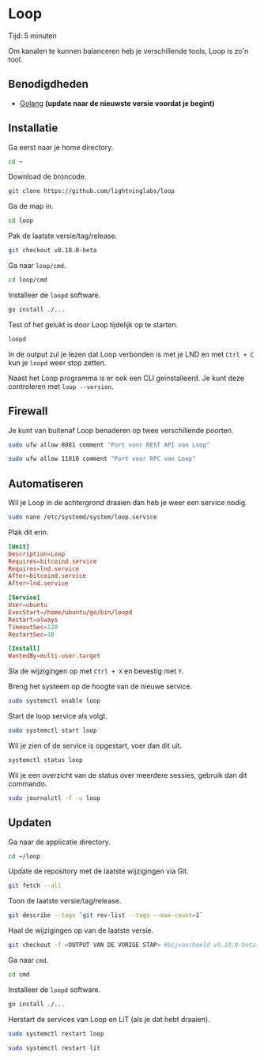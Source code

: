 
# Loop

<Callout emoji="&#x2139;">
	Tijd: 5 minuten
</Callout>

Om kanalen te kunnen balanceren heb je verschillende tools, Loop is zo'n tool.

## Benodigdheden

* [Golang](/raspberry-pi/common-dependencies#golang) **\(update naar de nieuwste versie voordat je begint\)**

## Installatie

Ga eerst naar je home directory.

```bash
cd ~
```

Download de broncode.

```bash
git clone https://github.com/lightninglabs/loop
```

Ga de map in.

```bash
cd loop
```

Pak de laatste versie/tag/release.

```bash
git checkout v0.18.0-beta
```

Ga naar `loop/cmd`.

```bash
cd loop/cmd
```

Installeer de `loopd` software.

```bash
go install ./...
```

Test of het gelukt is door Loop tijdelijk op te starten.

```bash
loopd
```

In de output zul je lezen dat Loop verbonden is met je LND en met `Ctrl + C` kun je `loopd` weer stop zetten.

Naast het Loop programma is er ook een CLI geinstalleerd. Je kunt deze controleren met `loop --version`.

## Firewall

Je kunt van buitenaf Loop benaderen op twee verschillende poorten.

```bash
sudo ufw allow 8081 comment "Port voor REST API van Loop"

sudo ufw allow 11010 comment "Port voor RPC van Loop"
```

## Automatiseren

Wil je Loop in de achtergrond draaien dan heb je weer een service nodig.

```bash
sudo nano /etc/systemd/system/loop.service
```

Plak dit erin.

```toml
[Unit]
Description=Loop
Requires=bitcoind.service
Requires=lnd.service
After=bitcoind.service
After=lnd.service

[Service]
User=ubuntu
ExecStart=/home/ubuntu/go/bin/loopd
Restart=always
TimeoutSec=120
RestartSec=30

[Install]
WantedBy=multi-user.target
```

Sla de wijzigingen op met `Ctrl + X` en bevestig met `Y`.

Breng het systeem op de hoogte van de nieuwe service.

```bash
sudo systemctl enable loop
```

Start de loop service als volgt.

```bash
sudo systemctl start loop
```

Wil je zien of de service is opgestart, voer dan dit uit.

```bash
systemctl status loop
```

Wil je een overzicht van de status over meerdere sessies, gebruik dan dit commando.

```bash
sudo journalctl -f -u loop
```

## Updaten

Ga naar de applicatie directory.

```bash
cd ~/loop
```

Update de repository met de laatste wijzigingen via Git.

```bash
git fetch --all
```

Toon de laatste versie/tag/release.

```bash
git describe --tags `git rev-list --tags --max-count=1`
```

Haal de wijzigingen op van de laatste versie.

```bash
git checkout -f <OUTPUT VAN DE VORIGE STAP> #bijvoorbeeld v0.18.0-beta
```

Ga naar `cmd`.

```bash
cd cmd
```

Installeer de `loopd` software.

```bash
go install ./...
```

Herstart de services van Loop en LiT (als je dat hebt draaien).

```bash
sudo systemctl restart loop

sudo systemctl restart lit
```
